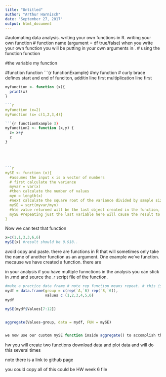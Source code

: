 ```yaml
---
title: "Untitled"
author: "Arthur Harnisch"
date: "September 27, 2017"
output: html_document
---
```


#automating data analysis. writing your own functions in R. writing your own function 
# function name (argument = df true/false) when you write your own function you will be putting in your own arguments in .
# using the function function 

#the variable my function 

#function function ```{r functionExample}
#my function 
# curly brace defines start and end of funciton, additin line first multiplication line first 

```r
myfunction <- function (x){
  print(x)
}

```r
myfunction (x=2)
myFunction (x= c(1,2,3,4)}

```{r functionExample 3)
myfunction2 <- function (x,y) {
  z= x+y
  z
}





```r
mySE <- function (x){
  #assumes the input x is a vector of numbers
  # first calculate the variance
  myvar = var(x)
  #then calculate the number of values
  myn = length(x)
  #next calculate the square root of the variance divided by sample size
  mySE = sqrt(myvar/myn)
  #hte value returned will be the last object created in the function, in this case mySE
  mySE #repeating just the last variable here will cause the result to print out when run
}
```

Now we can test that function
```r

x=c(1,1,3,3,6,6)
mySE(x) #result should be 0.918..
```


avoid copy and paste. 
there are functions in R that will sometimes only take the name of another function as an argument. One example we've function. mecause we have created a function. there are 

in your analysis if you have multiple funnctions in the analysis you can stick in .rmd and source the .r script file of the function. 

```r
#make a practice data frame # note rep function means repeat. # this is a quick 
mydf = data.frame(group = c(rep(`A,`6) rep(`8,`6)),
                  values c (1,2,3,4,5,6)
mydf

mySE(mydf$Values[7:12])


aggregate(Values~group, data = mydf, FUN = mySE)


we now use our custom mySE function inside aggregate() to accomplish the same thing. 

```

hw you will create two functions download data and plot data and will do this several times

note there is a link to github page

you could copy all of this could be HW week 6 file